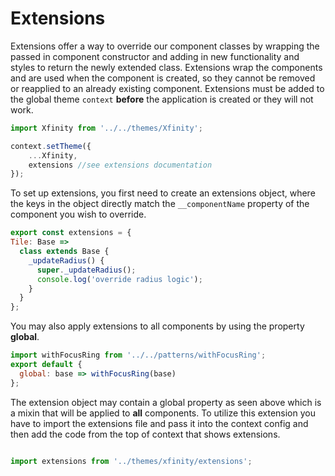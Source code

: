 

<style>{`
.sbdocs.sbdocs-li {
    color: white !important;
  }
`}</style>

<Meta title="Docs / Theming/ Extensions" />

# Extensions

Extensions offer a way to override our component classes by wrapping the passed in component constructor and adding in new functionality and styles to return the newly extended class. Extensions wrap the components and are used when the component is created, so they cannot be removed or reapplied to an already existing component. Extensions must be added to the global theme `context`  **before** the application is created or they will not work. 

```js
import Xfinity from '../../themes/Xfinity';

context.setTheme({
    ...Xfinity,
    extensions //see extensions documentation
});
```
To set up extensions, you first need to create an extensions object, where the keys in the object directly match the `__componentName` property of the component you wish to override.

``` js
export const extensions = {
Tile: Base =>
  class extends Base {
    _updateRadius() {
      super._updateRadius();
      console.log('override radius logic');
    }
  }
};
```
You may also apply extensions to all components by using the property **global**.
``` js
import withFocusRing from '../../patterns/withFocusRing';
export default {
  global: base => withFocusRing(base)
};
```
The extension object may contain a global property as seen above which is a mixin that will be applied to **all** components.
To utilize this extension you have to import the extensions file and pass it into the context config and then add the code from the top of context that shows extensions.

```js 

import extensions from '../themes/xfinity/extensions';

```

